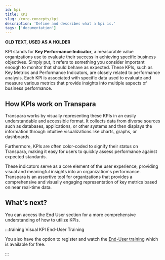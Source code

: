 ```yaml
---
id: kpi
title: KPI
slug: /core-concepts/kpi
description: 'Define and describes what a kpi is.'
tags: ['documentation']
---
```



**OLD TEXT, USED AS A HOLDER**

KPI stands for **Key Performance Indicator**, a measurable value organizations use to evaluate their success in achieving specific business objectives. Simply put, it refers to something you consider important enough to monitor that should behave as expected. These KPIs, such as Key Metrics and Performance Indicators, are closely related to performance analysis. Each KPI is associated with specific data used to evaluate and measure various metrics that provide insights into multiple aspects of business performance.

## How KPIs work on Transpara

Transpara works by visually representing these KPIs in an easily understandable and accessible format. It collects data from diverse sources such as databases, applications, or other systems and then displays the information through intuitive visualizations like charts, graphs, or dashboards. 

Furthermore, KPIs are often color-coded to signify their status on Transpara, making it easy for users to quickly assess performance against expected standards. 

These indicators serve as a core element of the user experience, providing visual and meaningful insights into an organization's performance. Transpara is an assertive tool for organizations that provides a comprehensive and visually engaging representation of key metrics based on near real-time data.

## What's next?
You can access the End User section for a more comprehensive understanding of how to utilize KPIs.

:::training Visual KPI End-User Training

You also have the option to register and watch the [End-User training](https://www.transpara.com/course/visual-kpi-end-user/) which is available for free.

:::